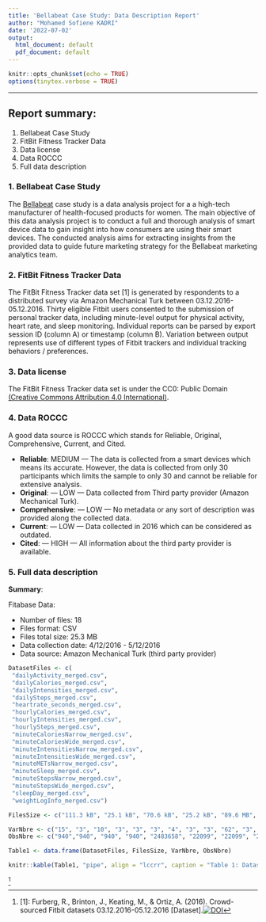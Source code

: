 ---
title: 'Bellabeat Case Study: Data Description Report'
author: "Mohamed Sofiene KADRI"
date: '2022-07-02'
output:
  html_document: default
  pdf_document: default
---

```{r setup, include=FALSE}
knitr::opts_chunk$set(echo = TRUE)
options(tinytex.verbose = TRUE)
```

---

## Report summary:
1. Bellabeat Case Study
2. FitBit Fitness Tracker Data
3. Data license
4. Data ROCCC
5. Full data description


### 1. Bellabeat Case Study

The [Bellabeat](https://bellabeat.com) case study is a data analysis project for a a high-tech manufacturer of health-focused products for women. The main objective of this data analysis project is to conduct a full and thorough analysis of smart device data to gain insight into how consumers are using their smart devices.
The conducted analysis aims for extracting insights from the provided data to guide future marketing strategy for the Bellabeat marketing analytics team.

### 2. FitBit Fitness Tracker Data

The FitBit Fitness Tracker data set [1] is generated by respondents to a distributed survey via Amazon Mechanical Turk between 03.12.2016-05.12.2016. Thirty eligible Fitbit users consented to the submission of personal tracker data, including minute-level output for physical activity, heart rate, and sleep monitoring. Individual reports can be parsed by export session ID (column A) or timestamp (column B). Variation between output represents use of different types of Fitbit trackers and individual tracking behaviors / preferences.


### 3. Data license

The FitBit Fitness Tracker data set is under the CC0: Public Domain [(Creative Commons Attribution 4.0 International)](https://creativecommons.org/licenses/by/4.0/legalcode).

### 4. Data ROCCC

A good data source is ROCCC which stands for Reliable, Original, Comprehensive, Current, and Cited.

* **Reliable**: MEDIUM — The data is collected from a smart devices which means its accurate. However, the data is collected from only 30 participants which limits the sample to only 30 and cannot be reliable for extensive analysis. 
* **Original**: — LOW — Data collected from Third party provider (Amazon Mechanical Turk).
* **Comprehensive**: — LOW — No metadata or any sort of description was provided along the collected data.
* **Current**: — LOW — Data collected in 2016 which can be considered as outdated.
* **Cited**: — HIGH — All information about the third party provider is available. 

### 5. Full data description

**Summary**:

Fitabase Data: 

* Number of files: 18
* Files format: CSV
* Files total size: 25.3 MB
* Data collection date: 4/12/2016 - 5/12/2016
* Data source: Amazon Mechanical Turk (third party provider)

```{r Dataset Summary, echo=FALSE}
DatasetFiles <- c(
 "dailyActivity_merged.csv",
 "dailyCalories_merged.csv",
 "dailyIntensities_merged.csv",
 "dailySteps_merged.csv",
 "heartrate_seconds_merged.csv",
 "hourlyCalories_merged.csv",
 "hourlyIntensities_merged.csv",
 "hourlySteps_merged.csv",
 "minuteCaloriesNarrow_merged.csv",
 "minuteCaloriesWide_merged.csv",
 "minuteIntensitiesNarrow_merged.csv",
 "minuteIntensitiesWide_merged.csv",
 "minuteMETsNarrow_merged.csv",
 "minuteSleep_merged.csv",
 "minuteStepsNarrow_merged.csv",
 "minuteStepsWide_merged.csv",
 "sleepDay_merged.csv",
 "weightLogInfo_merged.csv")

FilesSize <- c("111.3 kB", "25.1 kB", "70.6 kB", "25.2 kB", "89.6 MB", "801.5 kB", "898.8 kB", "796.6 kB", "66.4 MB", "23.0 MB", "46.4 MB", "3.3 MB", "47.7 MB", "8.8 MB", "46.5 MB", "3.5 MB", "18.1 kB", "6.7 kB")

VarNbre <- c("15", "3", "10", "3", "3", "3", "4", "3", "3", "62", "3", "62", "3", "4", "3", "62", "5", "8")
ObsNbre <- c("940","940", "940", "940", "2483658", "22099", "22099", "22099", "1325580", "21645", "1325580", "21645", "1325580", "188521", "1325580", "21645", "413", "67")

Table1 <- data.frame(DatasetFiles, FilesSize, VarNbre, ObsNbre)

knitr::kable(Table1, "pipe", align = "lccrr", caption = "Table 1: Dataset Files Summary")

```

^[[1]: Furberg, R., Brinton, J., Keating, M., & Ortiz, A. (2016). Crowd-sourced Fitbit datasets 03.12.2016-05.12.2016 [Dataset].[![DOI](https://zenodo.org/badge/DOI/10.5281/zenodo.53894.svg)](https://doi.org/10.5281/zenodo.53894)]

